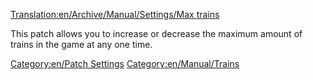 [[Translation:en/Archive/Manual/Settings/Max trains]]
[[Category:en/Patch Settings]]
[[Category:en/Manual/Trains]]

This patch allows you to increase or decrease the maximum amount of trains in the game at any one time.